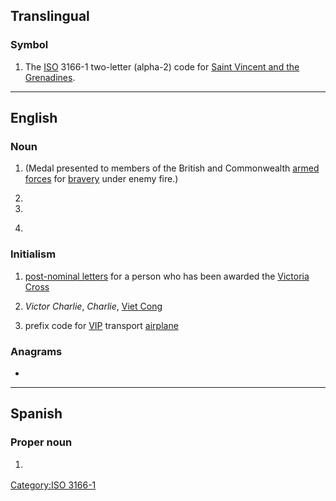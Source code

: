 {{also|vc|.vc|Vc.|vç|V.C.}}
==Translingual==

===Symbol===
{{head|mul|symbol}}

# The [[ISO]] 3166-1 two-letter (alpha-2) code for [[Saint Vincent and the Grenadines]].

[[Category:ISO 3166-1]]

----

==English==

===Noun===
{{en-noun|~}}

# {{init of|lang=en|[[Victoria Cross]]}} (Medal presented to members of the British and Commonwealth [[armed forces]] for [[bravery]] under enemy fire.)
# {{init of|lang=en|[[vice-chancellor]]}}
# {{init of|lang=en|[[venture capitalist]]}}
# {{lb|en|UK|education}} {{init of|lang=en|[[voluntary controlled school|voluntary controlled]]}}

===Initialism===
{{rfc-header|Initialism}}
{{head|en|initialism}}

# [[post-nominal letters]] for a person who has been awarded the [[Victoria Cross]]
# {{lb|en|US|army|historical}} ''Victor Charlie'', ''Charlie'', [[Viet Cong]]
# {{lb|en|US|air force|aviation}} prefix code for [[VIP]] transport [[airplane]]

===Anagrams===
* {{anagrams|en|a=cv|CV|cv.}}

----

==Spanish==

===Proper noun===
{{head|es|proper noun}}

# {{abbreviation of|lang=es|Veracruz}} {{gloss|Mexican state}}